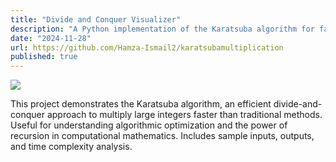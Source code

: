 ```yaml
---
title: "Divide and Conquer Visualizer"
description: "A Python implementation of the Karatsuba algorithm for fast multiplication of large integers."
date: "2024-11-28"
url: https://github.com/Hamza-Ismail2/karatsubamultiplication
published: true
---
```


![](https://github.com/Hamza-Ismail2/portfolio/blob/main/public/karatsuba.png)

This project demonstrates the Karatsuba algorithm, an efficient divide-and-conquer approach to multiply large integers faster than traditional methods. Useful for understanding algorithmic optimization and the power of recursion in computational mathematics. Includes sample inputs, outputs, and time complexity analysis.

